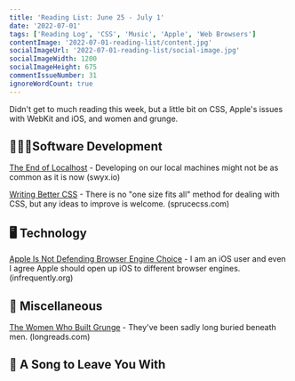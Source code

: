 ```yaml
---
title: 'Reading List: June 25 - July 1'
date: '2022-07-01'
tags: ['Reading Log', 'CSS', 'Music', 'Apple', 'Web Browsers']
contentImage: '2022-07-01-reading-list/content.jpg'
socialImageUrl: '2022-07-01-reading-list/social-image.jpg'
socialImageWidth: 1200
socialImageHeight: 675
commentIssueNumber: 31
ignoreWordCount: true
---
```


Didn't get to much reading this week, but a little bit on CSS, Apple's issues with WebKit and iOS, and women and grunge.

## 👨🏼‍💻Software Development

[The End of Localhost](https://swyx.io/the-end-of-localhost) - Developing on our local machines might not be as common as it is now <span className="domain-name">(swyx.io)</span>

[Writing Better CSS](https://sprucecss.com/blog/writing-better-css) - There is no "one size fits all" method for dealing with CSS, but any ideas to improve is welcome. <span className="domain-name">(sprucecss.com)</span>

## 🖥 Technology

[Apple Is Not Defending Browser Engine Choice](https://infrequently.org/2022/06/apple-is-not-defending-browser-engine-choice/) - I am an iOS user and even I agree Apple should open up iOS to different browser engines. <span className="domain-name">(infrequently.org)</span>

## 🎒 Miscellaneous

[The Women Who Built Grunge](https://longreads.com/2022/06/29/the-women-who-built-grunge/) - They've been sadly long buried beneath men. <span className="domain-name">(longreads.com)</span>

## 🎵 A Song to Leave You With

<YouTubeEmbed
    id="vfGZZJnoJ0U"
    title="Deaf Havana - Boston Square"
/>